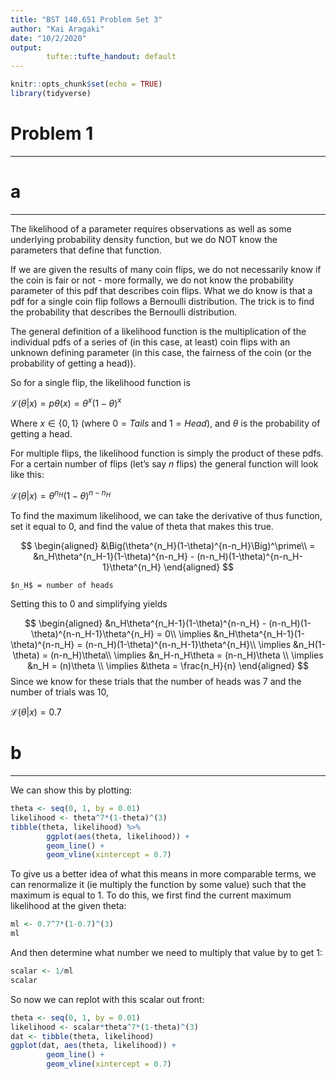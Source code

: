 ```yaml
---
title: "BST 140.651 Problem Set 3"
author: "Kai Aragaki"
date: "10/2/2020"
output: 
        tufte::tufte_handout: default
---
```


```r
knitr::opts_chunk$set(echo = TRUE)
library(tidyverse)
```


# Problem 1

------------------------------------------------------------------------

# a

------------------------------------------------------------------------

The likelihood of a parameter requires observations as well as some underlying probability density function, but we do NOT know the parameters that define that function.

If we are given the results of many coin flips, we do not necessarily know if the coin is fair or not - more formally, we do not know the probability parameter of this pdf that describes coin flips. What we do know is that a pdf for a single coin flip follows a Bernoulli distribution. The trick is to find the probability that describes the Bernoulli distribution.

The general definition of a likelihood function is the multiplication of the individual pdfs of a series of (in this case, at least) coin flips with an unknown defining parameter (in this case, the fairness of the coin (or the probability of getting a head)). 

So for a single flip, the likelihood function is 

$\mathcal{L}(\theta|x) = p\theta(x) = \theta^x(1-\theta)^x$

Where $x \in \{0, 1\}$ (where $0 = Tails$ and $1 = Head$), and $\theta$ is the probability of getting a head.

For multiple flips, the likelihood function is simply the product of these pdfs. For a certain number of flips (let's say $n$ flips) the general function will look like this:

$\mathcal{L}(\theta|x) = \theta^{n_H}(1-\theta)^{n-n_H}$

To find the maximum likelihood, we can take the derivative of thus function, set it equal to 0, and find the value of theta that makes this true.

$$
\begin{aligned}
&\Big(\theta^{n_H}(1-\theta)^{n-n_H}\Big)^\prime\\
= &n_H\theta^{n_H-1}(1-\theta)^{n-n_H} - (n-n_H)(1-\theta)^{n-n_H-1}\theta^{n_H}
\end{aligned}
$$
```marginfigure
$n_H$ = number of heads
```

Setting this to 0 and simplifying yields

$$
\begin{aligned} 
&n_H\theta^{n_H-1}(1-\theta)^{n-n_H} - (n-n_H)(1-\theta)^{n-n_H-1}\theta^{n_H} = 0\\
\implies &n_H\theta^{n_H-1}(1-\theta)^{n-n_H} = (n-n_H)(1-\theta)^{n-n_H-1}\theta^{n_H}\\
\implies &n_H(1-\theta) = (n-n_H)\theta\\
\implies &n_H-n_H\theta = (n-n_H)\theta \\
\implies &n_H = (n)\theta \\
\implies &\theta = \frac{n_H}{n}
\end{aligned}
$$
Since we know for these trials that the number of heads was 7 and the number of trials was 10,

$\mathcal{L}(\theta|x) = 0.7$

# b

------------------------------------------------------------------------

We can show this by plotting:

```r
theta <- seq(0, 1, by = 0.01)
likelihood <- theta^7*(1-theta)^(3)  
tibble(theta, likelihood) %>%  
        ggplot(aes(theta, likelihood)) +
        geom_line() + 
        geom_vline(xintercept = 0.7)
```
To give us a better idea of what this means in more comparable terms, we can renormalize it (ie multiply the function by some value) such that the maximum is equal to 1. To do this, we first find the current maximum likelihood at the given theta:

```r
ml <- 0.7^7*(1-0.7)^(3)  
ml
```

And then determine what number we need to multiply that value by to get 1:

```r
scalar <- 1/ml
scalar
```

So now we can replot with this scalar out front:

```r
theta <- seq(0, 1, by = 0.01)
likelihood <- scalar*theta^7*(1-theta)^(3)  
dat <- tibble(theta, likelihood)
ggplot(dat, aes(theta, likelihood)) +
        geom_line() + 
        geom_vline(xintercept = 0.7)
```
